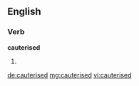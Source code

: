 ==English==

===Verb===
'''cauterised'''

# {{en-past of|cauterise}}

[[de:cauterised]]
[[mg:cauterised]]
[[vi:cauterised]]